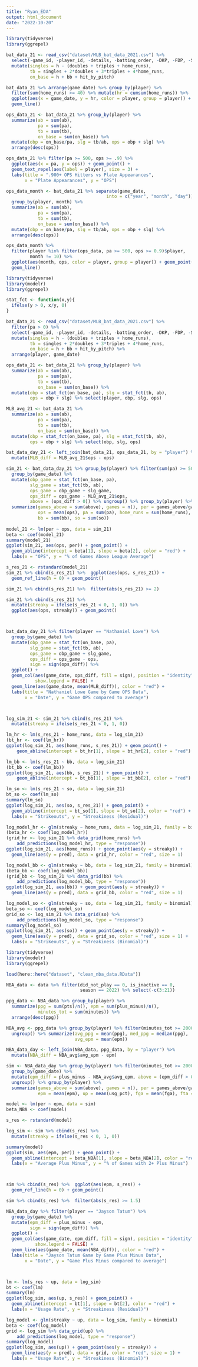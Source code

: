 ```yaml
---
title: "Ryan_EDA"
output: html_document
date: "2022-10-20"
---
```


```r
library(tidyverse)
library(ggrepel)

bat_data_21 <- read_csv("dataset/MLB_bat_data_2021.csv") %>%
  select(-game_id, -player_id, -details, -batting_order, -DKP, -FDP, -SDP) %>%
  mutate(singles = h - (doubles + triples + home_runs),
         tb = singles + 2*doubles + 3*triples + 4*home_runs,
         on_base = h + bb + hit_by_pitch)

bat_data_21 %>% arrange(game_date) %>% group_by(player) %>%
  filter(sum(home_runs) >= 40) %>% mutate(hr = cumsum(home_runs)) %>%
  ggplot(aes(x = game_date, y = hr, color = player, group = player)) +
  geom_line()

ops_data_21 <- bat_data_21 %>% group_by(player) %>%
  summarize(ab = sum(ab),
            pa = sum(pa),
            tb = sum(tb),
            on_base = sum(on_base)) %>% 
  mutate(obp = on_base/pa, slg = tb/ab, ops = obp + slg) %>% 
  arrange(desc(ops))

ops_data_21 %>% filter(pa >= 500, ops >= .9) %>%
  ggplot(aes(x = pa, y = ops)) + geom_point() +
  geom_text_repel(aes(label = player), size = 3) +
  labs(title = ".900+ OPS Hitters vs Plate Appearances",
       x = "Plate Appearances", y = "OPS")

ops_data_month <- bat_data_21 %>% separate(game_date,
                                      into = c("year", "month", "day")) %>% 
  group_by(player, month) %>%
  summarize(ab = sum(ab),
            pa = sum(pa),
            tb = sum(tb),
            on_base = sum(on_base)) %>% 
  mutate(obp = on_base/pa, slg = tb/ab, ops = obp + slg) %>% 
  arrange(desc(ops))

ops_data_month %>%
  filter(player %in% filter(ops_data, pa >= 500, ops >= 0.9)$player,
         month != 10) %>% 
  ggplot(aes(month, ops, color = player, group = player)) + geom_point() +
  geom_line()
```

```r
library(tidyverse)
library(modelr)
library(ggrepel)

stat_fct <- function(x,y){
  ifelse(y > 0, x/y, 0)
}

bat_data_21 <- read_csv("dataset/MLB_bat_data_2021.csv") %>%
  filter(pa > 0) %>%
  select(-game_id, -player_id, -details, -batting_order, -DKP, -FDP, -SDP) %>%
  mutate(singles = h - (doubles + triples + home_runs),
         tb = singles + 2*doubles + 3*triples + 4*home_runs,
         on_base = h + bb + hit_by_pitch) %>%
  arrange(player, game_date)

ops_data_21 <- bat_data_21 %>% group_by(player) %>%
  summarize(ab = sum(ab),
            pa = sum(pa),
            tb = sum(tb),
            on_base = sum(on_base)) %>% 
  mutate(obp = stat_fct(on_base, pa), slg = stat_fct(tb, ab),
         ops = obp + slg) %>% select(player, obp, slg, ops)

MLB_avg_21 <- bat_data_21 %>%
  summarize(ab = sum(ab),
            pa = sum(pa),
            tb = sum(tb),
            on_base = sum(on_base)) %>% 
  mutate(obp = stat_fct(on_base, pa), slg = stat_fct(tb, ab),
         ops = obp + slg) %>% select(obp, slg, ops)

bat_data_day_21 <- left_join(bat_data_21, ops_data_21, by = "player") %>%
  mutate(MLB_diff = MLB_avg_21$ops - ops)

sim_21 <- bat_data_day_21 %>% group_by(player) %>% filter(sum(pa) >= 500) %>%
  group_by(game_date) %>%
  mutate(obp_game = stat_fct(on_base, pa),
         slg_game = stat_fct(tb, ab),
         ops_game = obp_game + slg_game,
         ops_diff = ops_game - MLB_avg_21$ops,
         above = (ops_diff > 0)) %>% ungroup() %>% group_by(player) %>%
  summarize(games_above = sum(above), games = n(), per = games_above/games,
            ops = mean(ops), pa = sum(pa), home_runs = sum(home_runs),
            bb = sum(bb), so = sum(so))
  
model_21 <- lm(per ~ ops, data = sim_21)
beta <- coef(model_21)
summary(model_21)
ggplot(sim_21, aes(ops, per)) + geom_point() +
  geom_abline(intercept = beta[1], slope = beta[2], color = "red") +
  labs(x = "OPS", y = "% of Games Above League Average")

s_res_21 <- rstandard(model_21)
sim_21 %>% cbind(s_res_21) %>%  ggplot(aes(ops, s_res_21)) +
  geom_ref_line(h = 0) + geom_point()

sim_21 %>% cbind(s_res_21) %>%  filter(abs(s_res_21) >= 2)

sim_21 %>% cbind(s_res_21) %>%
  mutate(streaky = ifelse(s_res_21 < 0, 1, 0)) %>%
  ggplot(aes(ops, streaky)) + geom_point()



bat_data_day_21 %>% filter(player == "Nathaniel Lowe") %>%
  group_by(game_date) %>%
  mutate(obp_game = stat_fct(on_base, pa),
         slg_game = stat_fct(tb, ab),
         ops_game = obp_game + slg_game,
         ops_diff = ops_game - ops,
         sign = sign(ops_diff)) %>%
  ggplot() +
  geom_col(aes(game_date, ops_diff, fill = sign), position = "identity",
           show.legend = FALSE) +
  geom_line(aes(game_date, mean(MLB_diff)), color = "red") +
  labs(title = "Nathaniel Lowe Game by Game OPS Data",
       x = "Date", y = "Game OPS compared to average")



log_sim_21 <- sim_21 %>% cbind(s_res_21) %>%
  mutate(streaky = ifelse(s_res_21 < 0, 1, 0))

lm_hr <- lm(s_res_21 ~ home_runs, data = log_sim_21)
(bt_hr <- coef(lm_hr))
ggplot(log_sim_21, aes(home_runs, s_res_21)) + geom_point() +
    geom_abline(intercept = bt_hr[1], slope = bt_hr[2], color = "red")

lm_bb <- lm(s_res_21 ~ bb, data = log_sim_21)
(bt_bb <- coef(lm_bb))
ggplot(log_sim_21, aes(bb, s_res_21)) + geom_point() +
    geom_abline(intercept = bt_bb[1], slope = bt_bb[2], color = "red")

lm_so <- lm(s_res_21 ~ so, data = log_sim_21)
bt_so <- coef(lm_so)
summary(lm_so)
ggplot(log_sim_21, aes(so, s_res_21)) + geom_point() +
  geom_abline(intercept = bt_so[1], slope = bt_so[2], color = "red") +
  labs(x = "Strikeouts", y = "Streakiness (Residual)")

log_model_hr <- glm(streaky ~ home_runs, data = log_sim_21, family = binomial)
(beta_hr <- coef(log_model_hr))
(grid_hr <- log_sim_21 %>% data_grid(home_runs) %>%
    add_predictions(log_model_hr, type = "response"))
ggplot(log_sim_21, aes(home_runs)) + geom_point(aes(y = streaky)) +
  geom_line(aes(y = pred), data = grid_hr, color = "red", size = 1)

log_model_bb <- glm(streaky ~ bb, data = log_sim_21, family = binomial)
(beta_bb <- coef(log_model_bb))
(grid_bb <- log_sim_21 %>% data_grid(bb) %>%
    add_predictions(log_model_bb, type = "response"))
ggplot(log_sim_21, aes(bb)) + geom_point(aes(y = streaky)) +
  geom_line(aes(y = pred), data = grid_bb, color = "red", size = 1)

log_model_so <- glm(streaky ~ so, data = log_sim_21, family = binomial)
beta_so <- coef(log_model_so)
grid_so <- log_sim_21 %>% data_grid(so) %>%
    add_predictions(log_model_so, type = "response")
summary(log_model_so)
ggplot(log_sim_21, aes(so)) + geom_point(aes(y = streaky)) +
  geom_line(aes(y = pred), data = grid_so, color = "red", size = 1) +
  labs(x = "Strikeouts", y = "Streakiness (Binomial)")
```

```r
library(tidyverse)
library(modelr)
library(ggrepel)

load(here::here("dataset", "clean_nba_data.RData"))

NBA_data <- data %>% filter(did_not_play == 0, is_inactive == 0,
                            season == 2022) %>% select(-c(3:21))

ppg_data <- NBA_data %>% group_by(player) %>%
  summarize(ppg = sum(pts)/n(), epm = sum(plus_minus)/n(),
            minutes_tot = sum(minutes)) %>% 
  arrange(desc(ppg))

NBA_avg <- ppg_data %>% group_by(player) %>% filter(minutes_tot >= 2000) %>%
  ungroup() %>% summarize(avg_ppg = mean(ppg), med_ppg = median(ppg),
                          avg_epm = mean(epm))

NBA_data_day <- left_join(NBA_data, ppg_data, by = "player") %>%
  mutate(NBA_diff = NBA_avg$avg_epm - epm)

sim <- NBA_data_day %>% group_by(player) %>% filter(minutes_tot >= 2000) %>%
  group_by(game_date) %>%
  mutate(epm_diff = plus_minus - NBA_avg$avg_epm, above = (epm_diff > 0)) %>%
  ungroup() %>% group_by(player) %>%
  summarize(games_above = sum(above), games = n(), per = games_above/games,
            epm = mean(epm), up = mean(usg_pct), fga = mean(fga), fta = mean(fta))

model <- lm(per ~ epm, data = sim)
beta_NBA <- coef(model)

s_res <- rstandard(model)

log_sim <- sim %>% cbind(s_res) %>%
  mutate(streaky = ifelse(s_res < 0, 1, 0))

summary(model)
ggplot(sim, aes(epm, per)) + geom_point() +
  geom_abline(intercept = beta_NBA[1], slope = beta_NBA[2], color = "red") +
  labs(x = "Average Plus Minus", y = "% of Games with 2+ Plus Minus")



sim %>% cbind(s_res) %>%  ggplot(aes(epm, s_res)) +
  geom_ref_line(h = 0) + geom_point()

sim %>% cbind(s_res) %>%  filter(abs(s_res) >= 1.5)

NBA_data_day %>% filter(player == "Jayson Tatum") %>%
  group_by(game_date) %>%
  mutate(epm_diff = plus_minus - epm,
         sign = sign(epm_diff)) %>%
  ggplot() +
  geom_col(aes(game_date, epm_diff, fill = sign), position = "identity",
           show.legend = FALSE) +
  geom_line(aes(game_date, mean(NBA_diff)), color = "red") +
  labs(title = "Jayson Tatum Game by Game Plus Minus Data",
       x = "Date", y = "Game Plus Minus compared to average")



lm <- lm(s_res ~ up, data = log_sim)
bt <- coef(lm)
summary(lm)
ggplot(log_sim, aes(up, s_res)) + geom_point() +
  geom_abline(intercept = bt[1], slope = bt[2], color = "red") +
  labs(x = "Usage Rate", y = "Streakiness (Residual)")

log_model <- glm(streaky ~ up, data = log_sim, family = binomial)
beta <- coef(log_model)
grid <- log_sim %>% data_grid(up) %>%
    add_predictions(log_model, type = "response")
summary(log_model)
ggplot(log_sim, aes(up)) + geom_point(aes(y = streaky)) +
  geom_line(aes(y = pred), data = grid, color = "red", size = 1) +
  labs(x = "Usage Rate", y = "Streakiness (Binomial)")
```

